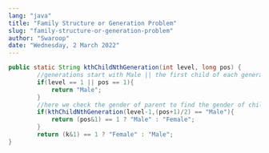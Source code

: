 ```yaml
---
lang: "java"
title: "Family Structure or Generation Problem"
slug: "family-structure-or-generation-problem"
author: "Swaroop"
date: "Wednesday, 2 March 2022"
---
```

```java
public static String kthChildNthGeneration(int level, long pos) {
        //generations start with Male || the first child of each generation or level will be male
        if(level == 1 || pos == 1){
            return "Male";
        }
        //here we check the gender of parent to find the gender of child i.e the first child(odd pos) will have the same gender of parent and the 2nd will have diff gender.
        if(kthChildNthGeneration(level-1,(pos+1)/2) == "Male"){
            return (pos&1) == 1 ? "Male" : "Female";
        }
        return (k&1) == 1 ? "Female" : "Male";
}
```